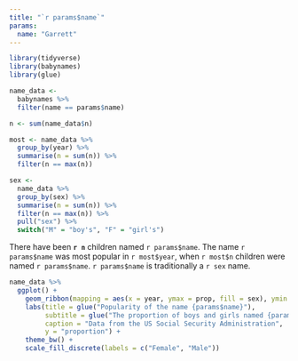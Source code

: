 ```yaml
---
title: "`r params$name`"
params: 
  name: "Garrett"
---
```


```r
library(tidyverse)
library(babynames)
library(glue)

name_data <- 
  babynames %>% 
  filter(name == params$name)

n <- sum(name_data$n)

most <- name_data %>% 
  group_by(year) %>% 
  summarise(n = sum(n)) %>% 
  filter(n == max(n))

sex <-
  name_data %>% 
  group_by(sex) %>% 
  summarise(n = sum(n)) %>% 
  filter(n == max(n)) %>% 
  pull("sex") %>% 
  switch("M" = "boy's", "F" = "girl's")
```

There have been **`r n`** children named `r params$name`. The name `r params$name` was most popular in `r most$year`, when `r most$n` children were named `r params$name`. `r params$name` is traditionally a `r sex` name.

```r
name_data %>% 
  ggplot() +
    geom_ribbon(mapping = aes(x = year, ymax = prop, fill = sex), ymin = 0, alpha = 0.5) +
    labs(title = glue("Popularity of the name {params$name}"), 
         subtitle = glue("The proportion of boys and girls named {params$name}, 1880-2017"), 
         caption = "Data from the US Social Security Administration",
         y = "proportion") +
    theme_bw() +
    scale_fill_discrete(labels = c("Female", "Male"))
```


